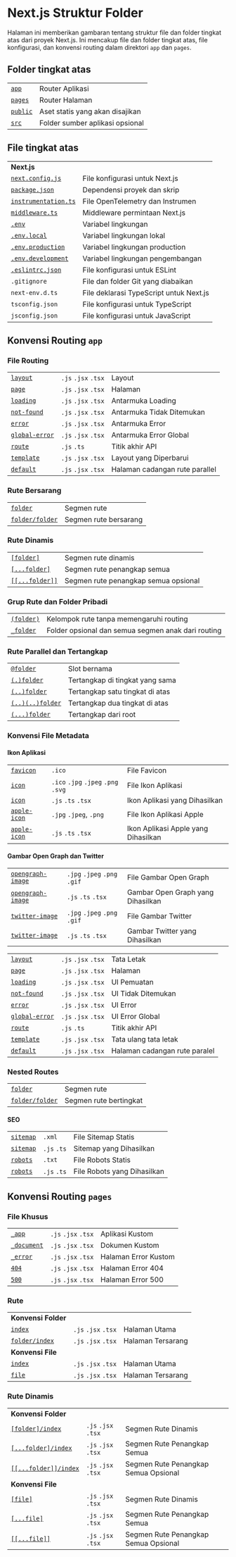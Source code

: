 # Next.js Struktur Folder

Halaman ini memberikan gambaran tentang struktur file dan folder tingkat atas dari proyek Next.js. Ini mencakup file dan folder tingkat atas, file konfigurasi, dan konvensi routing dalam direktori `app` dan `pages`.

## Folder tingkat atas

|                                                                          |                                 |
| ------------------------------------------------------------------------ | ------------------------------- |
| [`app`](/docs/app/building-your-application/routing)                     | Router Aplikasi                 |
| [`pages`](/docs/pages/building-your-application/routing)                 | Router Halaman                  |
| [`public`](/docs/app/building-your-application/optimizing/static-assets) | Aset statis yang akan disajikan |
| [`src`](/docs/app/building-your-application/configuring/src-directory)   | Folder sumber aplikasi opsional |

## File tingkat atas

|                                                                                             |                                         |
| ------------------------------------------------------------------------------------------- | --------------------------------------- |
| **Next.js**                                                                                 |                                         |
| [`next.config.js`](/docs/app/api-reference/next-config-js)                                  | File konfigurasi untuk Next.js          |
| [`package.json`](/docs/getting-started/installation#manual-installation)                    | Dependensi proyek dan skrip             |
| [`instrumentation.ts`](/docs/app/building-your-application/optimizing/instrumentation)      | File OpenTelemetry dan Instrumen        |
| [`middleware.ts`](/docs/app/building-your-application/routing/middleware)                   | Middleware permintaan Next.js           |
| [`.env`](/docs/app/building-your-application/configuring/environment-variables)             | Variabel lingkungan                     |
| [`.env.local`](/docs/app/building-your-application/configuring/environment-variables)       | Variabel lingkungan lokal               |
| [`.env.production`](/docs/app/building-your-application/configuring/environment-variables)  | Variabel lingkungan production          |
| [`.env.development`](/docs/app/building-your-application/configuring/environment-variables) | Variabel lingkungan pengembangan        |
| [`.eslintrc.json`](/docs/app/building-your-application/configuring/eslint)                  | File konfigurasi untuk ESLint           |
| `.gitignore`                                                                                | File dan folder Git yang diabaikan      |
| `next-env.d.ts`                                                                             | File deklarasi TypeScript untuk Next.js |
| `tsconfig.json`                                                                             | File konfigurasi untuk TypeScript       |
| `jsconfig.json`                                                                             | File konfigurasi untuk JavaScript       |

## Konvensi Routing `app`

### File Routing

|                                                                                 |                     |                                |
| ------------------------------------------------------------------------------- | ------------------- | ------------------------------ |
| [`layout`](/docs/app/api-reference/file-conventions/layout)                     | `.js` `.jsx` `.tsx` | Layout                         |
| [`page`](/docs/app/api-reference/file-conventions/page)                         | `.js` `.jsx` `.tsx` | Halaman                        |
| [`loading`](/docs/app/api-reference/file-conventions/loading)                   | `.js` `.jsx` `.tsx` | Antarmuka Loading              |
| [`not-found`](/docs/app/api-reference/file-conventions/not-found)               | `.js` `.jsx` `.tsx` | Antarmuka Tidak Ditemukan      |
| [`error`](/docs/app/api-reference/file-conventions/error)                       | `.js` `.jsx` `.tsx` | Antarmuka Error                |
| [`global-error`](/docs/app/api-reference/file-conventions/error#global-errorjs) | `.js` `.jsx` `.tsx` | Antarmuka Error Global         |
| [`route`](/docs/app/api-reference/file-conventions/route)                       | `.js` `.ts`         | Titik akhir API                |
| [`template`](/docs/app/api-reference/file-conventions/template)                 | `.js` `.jsx` `.tsx` | Layout yang Diperbarui         |
| [`default`](/docs/app/api-reference/file-conventions/default)                   | `.js` `.jsx` `.tsx` | Halaman cadangan rute parallel |

### Rute Bersarang

|                                                                              |                       |
| ---------------------------------------------------------------------------- | --------------------- |
| [`folder`](/docs/app/building-your-application/routing#route-segments)       | Segmen rute           |
| [`folder/folder`](/docs/app/building-your-application/routing#nested-routes) | Segmen rute bersarang |

### Rute Dinamis

|                                                                                                           |                                      |
| --------------------------------------------------------------------------------------------------------- | ------------------------------------ |
| [`[folder]`](/docs/app/building-your-application/routing/dynamic-routes#convention)                       | Segmen rute dinamis                  |
| [`[...folder]`](/docs/app/building-your-application/routing/dynamic-routes#catch-all-segments)            | Segmen rute penangkap semua          |
| [`[[...folder]]`](/docs/app/building-your-application/routing/dynamic-routes#optional-catch-all-segments) | Segmen rute penangkap semua opsional |

### Grup Rute dan Folder Pribadi

|                                                                                     |                                                    |
| ----------------------------------------------------------------------------------- | -------------------------------------------------- |
| [`(folder)`](/docs/app/building-your-application/routing/route-groups#convention)   | Kelompok rute tanpa memengaruhi routing            |
| [`_folder`](/docs/app/building-your-application/routing/colocation#private-folders) | Folder opsional dan semua segmen anak dari routing |

### Rute Parallel dan Tertangkap

|                                                                                                |                                 |
| ---------------------------------------------------------------------------------------------- | ------------------------------- |
| [`@folder`](/docs/app/building-your-application/routing/parallel-routes#convention)            | Slot bernama                    |
| [`(.)folder`](/docs/app/building-your-application/routing/intercepting-routes#convention)      | Tertangkap di tingkat yang sama |
| [`(..)folder`](/docs/app/building-your-application/routing/intercepting-routes#convention)     | Tertangkap satu tingkat di atas |
| [`(..)(..)folder`](/docs/app/building-your-application/routing/intercepting-routes#convention) | Tertangkap dua tingkat di atas  |
| [`(...)folder`](/docs/app/building-your-application/routing/intercepting-routes#convention)    | Tertangkap dari root            |

### Konvensi File Metadata

#### Ikon Aplikasi

|                                                                                                                 |                                     |                                     |
| --------------------------------------------------------------------------------------------------------------- | ----------------------------------- | ----------------------------------- |
| [`favicon`](/docs/app/api-reference/file-conventions/metadata/app-icons#favicon)                                | `.ico`                              | File Favicon                        |
| [`icon`](/docs/app/api-reference/file-conventions/metadata/app-icons#icon)                                      | `.ico` `.jpg` `.jpeg` `.png` `.svg` | File Ikon Aplikasi                  |
| [`icon`](/docs/app/api-reference/file-conventions/metadata/app-icons#generate-icons-using-code-js-ts-tsx)       | `.js` `.ts` `.tsx`                  | Ikon Aplikasi yang Dihasilkan       |
| [`apple-icon`](/docs/app/api-reference/file-conventions/metadata/app-icons#apple-icon)                          | `.jpg` `.jpeg`, `.png`              | File Ikon Aplikasi Apple            |
| [`apple-icon`](/docs/app/api-reference/file-conventions/metadata/app-icons#generate-icons-using-code-js-ts-tsx) | `.js` `.ts` `.tsx`                  | Ikon Aplikasi Apple yang Dihasilkan |

#### Gambar Open Graph dan Twitter

|                                                                                                                             |                              |                                   |
| --------------------------------------------------------------------------------------------------------------------------- | ---------------------------- | --------------------------------- |
| [`opengraph-image`](/docs/app/api-reference/file-conventions/metadata/opengraph-image#opengraph-image)                      | `.jpg` `.jpeg` `.png` `.gif` | File Gambar Open Graph            |
| [`opengraph-image`](/docs/app/api-reference/file-conventions/metadata/opengraph-image#generate-images-using-code-js-ts-tsx) | `.js` `.ts` `.tsx`           | Gambar Open Graph yang Dihasilkan |
| [`twitter-image`](/docs/app/api-reference/file-conventions/metadata/opengraph-image#twitter-image)                          | `.jpg` `.jpeg` `.png` `.gif` | File Gambar Twitter               |
| [`twitter-image`](/docs/app/api-reference/file-conventions/metadata/opengraph-image#generate-images-using-code-js-ts-tsx)   | `.js` `.ts` `.tsx`           | Gambar Twitter yang Dihasilkan    |

|                                                                                 |                     |                               |
| ------------------------------------------------------------------------------- | ------------------- | ----------------------------- |
| [`layout`](/docs/app/api-reference/file-conventions/layout)                     | `.js` `.jsx` `.tsx` | Tata Letak                    |
| [`page`](/docs/app/api-reference/file-conventions/page)                         | `.js` `.jsx` `.tsx` | Halaman                       |
| [`loading`](/docs/app/api-reference/file-conventions/loading)                   | `.js` `.jsx` `.tsx` | UI Pemuatan                   |
| [`not-found`](/docs/app/api-reference/file-conventions/not-found)               | `.js` `.jsx` `.tsx` | UI Tidak Ditemukan            |
| [`error`](/docs/app/api-reference/file-conventions/error)                       | `.js` `.jsx` `.tsx` | UI Error                      |
| [`global-error`](/docs/app/api-reference/file-conventions/error#global-errorjs) | `.js` `.jsx` `.tsx` | UI Error Global               |
| [`route`](/docs/app/api-reference/file-conventions/route)                       | `.js` `.ts`         | Titik akhir API               |
| [`template`](/docs/app/api-reference/file-conventions/template)                 | `.js` `.jsx` `.tsx` | Tata ulang tata letak         |
| [`default`](/docs/app/api-reference/file-conventions/default)                   | `.js` `.jsx` `.tsx` | Halaman cadangan rute paralel |

### Nested Routes

|                                                                              |                        |
| ---------------------------------------------------------------------------- | ---------------------- |
| [`folder`](/docs/app/building-your-application/routing#route-segments)       | Segmen rute            |
| [`folder/folder`](/docs/app/building-your-application/routing#nested-routes) | Segmen rute bertingkat |

#### SEO

|                                                                                             |             |                             |
| ------------------------------------------------------------------------------------------- | ----------- | --------------------------- |
| [`sitemap`](/docs/app/api-reference/file-conventions/metadata/sitemap#static-sitemapxml)    | `.xml`      | File Sitemap Statis         |
| [`sitemap`](/docs/app/api-reference/file-conventions/metadata/sitemap#generate-a-sitemap)   | `.js` `.ts` | Sitemap yang Dihasilkan     |
| [`robots`](/docs/app/api-reference/file-conventions/metadata/robots#static-robotstxt)       | `.txt`      | File Robots Statis          |
| [`robots`](/docs/app/api-reference/file-conventions/metadata/robots#generate-a-robots-file) | `.js` `.ts` | File Robots yang Dihasilkan |

## Konvensi Routing `pages`

### File Khusus

|                                                                                                             |                     |                      |
| ----------------------------------------------------------------------------------------------------------- | ------------------- | -------------------- |
| [`_app`](/docs/pages/building-your-application/routing/custom-app)                                          | `.js` `.jsx` `.tsx` | Aplikasi Kustom      |
| [`_document`](/docs/pages/building-your-application/routing/custom-document)                                | `.js` `.jsx` `.tsx` | Dokumen Kustom       |
| [`_error`](/docs/pages/building-your-application/routing/custom-error#more-advanced-error-page-customizing) | `.js` `.jsx` `.tsx` | Halaman Error Kustom |
| [`404`](/docs/pages/building-your-application/routing/custom-error#404-page)                                | `.js` `.jsx` `.tsx` | Halaman Error 404    |
| [`500`](/docs/pages/building-your-application/routing/custom-error#500-page)                                | `.js` `.jsx` `.tsx` | Halaman Error 500    |

### Rute

|                                                                                                |                     |                   |
| ---------------------------------------------------------------------------------------------- | ------------------- | ----------------- |
| **Konvensi Folder**                                                                            |                     |                   |
| [`index`](/docs/pages/building-your-application/routing/pages-and-layouts#index-routes)        | `.js` `.jsx` `.tsx` | Halaman Utama     |
| [`folder/index`](/docs/pages/building-your-application/routing/pages-and-layouts#index-routes) | `.js` `.jsx` `.tsx` | Halaman Tersarang |
| **Konvensi File**                                                                              |                     |                   |
| [`index`](/docs/pages/building-your-application/routing/pages-and-layouts#index-routes)        | `.js` `.jsx` `.tsx` | Halaman Utama     |
| [`file`](/docs/pages/building-your-application/routing/pages-and-layouts)                      | `.js` `.jsx` `.tsx` | Halaman Tersarang |

### Rute Dinamis

|                                                                                                                   |                     |                                      |
| ----------------------------------------------------------------------------------------------------------------- | ------------------- | ------------------------------------ |
| **Konvensi Folder**                                                                                               |                     |                                      |
| [`[folder]/index`](/docs/pages/building-your-application/routing/dynamic-routes)                                  | `.js` `.jsx` `.tsx` | Segmen Rute Dinamis                  |
| [`[...folder]/index`](/docs/pages/building-your-application/routing/dynamic-routes#catch-all-segments)            | `.js` `.jsx` `.tsx` | Segmen Rute Penangkap Semua          |
| [`[[...folder]]/index`](/docs/pages/building-your-application/routing/dynamic-routes#optional-catch-all-segments) | `.js` `.jsx` `.tsx` | Segmen Rute Penangkap Semua Opsional |
| **Konvensi File**                                                                                                 |                     |                                      |
| [`[file]`](/docs/pages/building-your-application/routing/dynamic-routes)                                          | `.js` `.jsx` `.tsx` | Segmen Rute Dinamis                  |
| [`[...file]`](/docs/pages/building-your-application/routing/dynamic-routes#catch-all-segments)                    | `.js` `.jsx` `.tsx` | Segmen Rute Penangkap Semua          |
| [`[[...file]]`](/docs/pages/building-your-application/routing/dynamic-routes#optional-catch-all-segments)         | `.js` `.jsx` `.tsx` | Segmen Rute Penangkap Semua Opsional |
